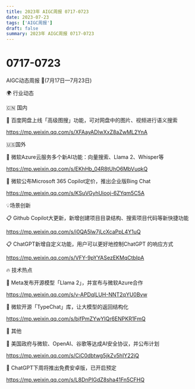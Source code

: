 ```yaml
---
title: 2023年 AIGC周报 0717-0723
date: 2023-07-23
tags: ['AIGC周报']
draft: false
summary: 2023年 AIGC周报 0717-0723
---
```

# 0717-0723



AIGC动态周报 🚀(7月17日—7月23日)

🌍 行业动态

🇨🇳 国内

📰 百度网盘上线「高级图搜」功能，可对网盘中的图片、视频进行语义搜索

https://mp.weixin.qq.com/s/XFAayADlwXxZ8aZwML2YnA

🇺🇸国外

📰 微软Azure云服务多个新AI功能：向量搜索、Llama 2、Whisper等

https://mp.weixin.qq.com/s/EKhHb_04R8tUhO6MbVuqkQ

📰 微软公布Microsoft 365 Copilot定价，推出企业版Bing Chat

https://mp.weixin.qq.com/s/KSuVGyhUiooj-6ZYqm5C5A

💡场景创新

📋 Github Copilot大更新，新增创建项目目录结构、搜索项目代码等新快捷功能

https://mp.weixin.qq.com/s/i0QA5lw7jLcXcaPpL4Y1uQ

📋 ChatGPT新增自定义功能，用户可以更好地控制ChatGPT 的响应方式

https://mp.weixin.qq.com/s/VFY-9pYYASezEKMqCtbIpA

🔥 技术热点

📝 Meta发布开源模型「Llama 2」，并宣布与微软Azure合作

https://mp.weixin.qq.com/s/v-APDqlLUH-NNT2qYU0Bvw

📝 微软开源「TypeChat」库，让大模型的返回结构化

https://mp.weixin.qq.com/s/bjfPmZYwYIQr6ENPKR1FmQ

🎉 其他

🚀 美国政府与微软、OpenAI、谷歌等达成AI安全协议，并公布计划

https://mp.weixin.qq.com/s/CiC0dbtwg5jkZv5hIY22jQ

🚀 ChatGPT下周将推出免费安卓版，已开启预定

https://mp.weixin.qq.com/s/L8DnPIGdZ8sha41Fn5CFHQ